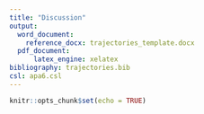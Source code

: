 ---
title: "Discussion"
output:
  word_document:
    reference_docx: trajectories_template.docx
  pdf_document:
      latex_engine: xelatex
bibliography: trajectories.bib
csl: apa6.csl
---

```{r setup, include=FALSE}
knitr::opts_chunk$set(echo = TRUE)
```
